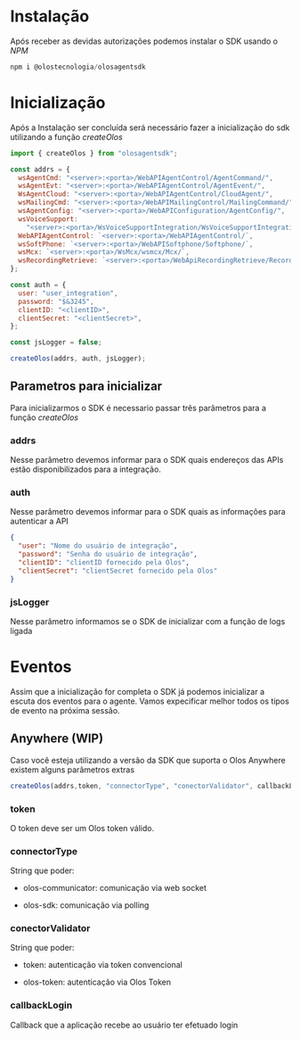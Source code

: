 # Instalação

Após receber as devidas autorizações podemos instalar o SDK usando o _NPM_

```js copy
npm i @olostecnologia/olosagentsdk
```

# Inicialização

Após a Instalação ser concluída será necessário fazer a inicialização do sdk utilizando a função _createOlos_

```js copy
import { createOlos } from "olosagentsdk";

const addrs = {
  wsAgentCmd: "<server>:<porta>/WebAPIAgentControl/AgentCommand/",
  wsAgentEvt: "<server>:<porta>/WebAPIAgentControl/AgentEvent/",
  WsAgentCloud: "<server>:<porta>/WebAPIAgentControl/CloudAgent/",
  wsMailingCmd: "<server>:<porta>/WebAPIMailingControl/MailingCommand/",
  wsAgentConfig: "<server>:<porta>/WebAPIConfiguration/AgentConfig/",
  wsVoiceSupport:
    "<server>:<porta>/WsVoiceSupportIntegration/WsVoiceSupportIntegration.asmx",
  WebAPIAgentControl: `<server>:<porta>/WebAPIAgentControl/`,
  wsSoftPhone: `<server>:<porta>/WebAPISoftphone/Softphone/`,
  wsMcx: `<server>:<porta>/WsMcx/wsmcx/Mcx/`,
  wsRecordingRetrieve: `<server>:<porta>/WebApiRecordingRetrieve/RecordTextComm/`,
};

const auth = {
  user: "user_integration",
  password: "$&3245",
  clientID: "<clientID>",
  clientSecret: "<clientSecret>",
};

const jsLogger = false;

createOlos(addrs, auth, jsLogger);
```

## Parametros para inicializar

Para inicializarmos o SDK é necessario passar três parâmetros para a função _createOlos_

### addrs

Nesse parâmetro devemos informar para o SDK quais endereços das APIs estão disponibilizados para a integração.

### auth

Nesse parâmetro devemos informar para o SDK quais as informações para autenticar a API

```json copy
{
  "user": "Nome do usuário de integração",
  "password": "Senha do usuário de integração",
  "clientID": "clientID fornecido pela Olos",
  "clientSecret": "clientSecret fornecido pela Olos"
}
```

### jsLogger

Nesse parâmetro informamos se o SDK de inicializar com a função de logs ligada

# Eventos

Assim que a inicialização for completa o SDK já podemos inicializar a escuta dos eventos para o agente. Vamos expecificar melhor todos os tipos de evento na próxima sessão.

## Anywhere (WIP)

Caso você esteja utilizando a versão da SDK que suporta o Olos Anywhere existem alguns parâmetros extras

```js copy
createOlos(addrs,token, "connectorType", "conectorValidator", callbackLogin, jsLogger)
```

### token

O token deve ser um Olos token válido.

### connectorType

String que poder:

* olos-communicator: comunicação via web socket

* olos-sdk: comunicação via polling

### conectorValidator

String que poder:

* token: autenticação via token convencional

* olos-token: autenticação via Olos Token 

### callbackLogin

Callback que a aplicação recebe ao usuário ter efetuado login
